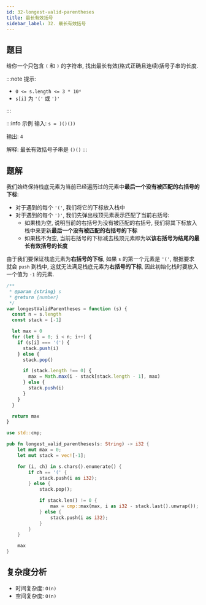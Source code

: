 ```yaml
---
id: 32-longest-valid-parentheses
title: 最长有效括号
sidebar_label: 32. 最长有效括号
---
```


## 题目

给你一个只包含 `(` 和 `)` 的字符串, 找出最长有效(格式正确且连续)括号子串的长度.

:::note 提示:

- `0 <= s.length <= 3 * 10⁴`
- `s[i]` 为 `'('` 或 `')'`

:::

:::info 示例
输入: `s = )()())`

输出: `4`

解释: 最长有效括号子串是 `()()`
:::

## 题解


我们始终保持栈底元素为当前已经遍历过的元素中**最后一个没有被匹配的右括号的下标**:

- 对于遇到的每个 `'('`, 我们将它的下标放入栈中
- 对于遇到的每个 `')'`, 我们先弹出栈顶元素表示匹配了当前右括号:
  - 如果栈为空, 说明当前的右括号为没有被匹配的右括号, 我们将其下标放入栈中来更新**最后一个没有被匹配的右括号的下标**
  - 如果栈不为空, 当前右括号的下标减去栈顶元素即为**以该右括号为结尾的最长有效括号的长度**

由于我们要保证栈底元素为**右括号的下标**, 如果 `s` 的第一个元素是 `'('`, 根据要求就会 `push` 到栈中, 这就无法满足栈底元素为**右括号的下标**, 因此初始化栈时要放入一个值为 `-1` 的元素.

<Tabs>
  <TabItem value="JavaScript" label="JavaScript">

```ts
/**
 * @param {string} s
 * @return {number}
 */
var longestValidParentheses = function (s) {
  const n = s.length
  const stack = [-1]

  let max = 0
  for (let i = 0; i < n; i++) {
    if (s[i] === '(') {
      stack.push(i)
    } else {
      stack.pop()

      if (stack.length !== 0) {
        max = Math.max(i - stack[stack.length - 1], max)
      } else {
        stack.push(i)
      }
    }
  }

  return max
}
```

</TabItem>
<TabItem value="Rust" label="Rust">

```rust
use std::cmp;

pub fn longest_valid_parentheses(s: String) -> i32 {
    let mut max = 0;
    let mut stack = vec![-1];

    for (i, ch) in s.chars().enumerate() {
        if ch == '(' {
            stack.push(i as i32);
        } else {
            stack.pop();

            if stack.len() != 0 {
                max = cmp::max(max, i as i32 - stack.last().unwrap());
            } else {
                stack.push(i as i32);
            }
        }
    }

    max
}
```

</TabItem>
</Tabs>

## 复杂度分析

- 时间复杂度: `O(n)`
- 空间复杂度: `O(n)`
